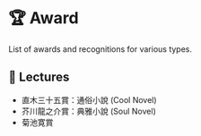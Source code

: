 
# 🏆 Award

List of awards and recognitions for various types.

## 📖 Lectures

- <Country iso="jp" name={false} /> 直木三十五賞：通俗小說 (Cool Novel)
- <Country iso="jp" name={false} /> 芥川龍之介賞：典雅小說 (Soul Novel)
- <Country iso="jp" name={false} /> 菊池寛賞

